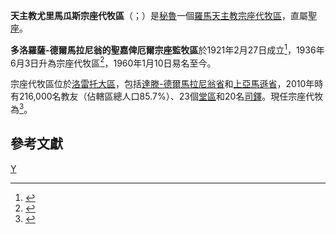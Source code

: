 {{Multiple issues|
{{Primarysources|time=2020-07-09T20:14:46+00:00}}
{{Refimprove|time=2020-07-09T20:14:46+00:00}}
}}
{{Infobox Roman Catholic diocese
|Roman Catholic Diocese of = 天主教尤里馬瓜斯宗座代牧區
|Latin name of diocese = Vicariatus Apostolicus Yurimaguaënsis
|border = catholic
|image =
|caption = 
|location = [[秘魯|秘魯]]
|territory =[[達滕-德爾馬拉尼翁省|達滕-德爾馬拉尼翁省]]和[[上亞馬遜省|上亞馬遜省]]
|population = 216,000
|rite = [[羅馬禮|羅馬禮]]
|patron =
|province =
|established = 1921年
|cathedral = 雪地聖母殿主教座堂
|co-cathedral =
|leadership = 宗座代牧
|website = 
|pope = {{incumbent pope}}
|apostolic vicar = {{link-de|若蘇厄·瑪利亞·阿里斯廷-塞科|Jesús María Aristín Seco}}
}}
'''天主教尤里馬瓜斯宗座代牧區'''（{{lang-la|Vicariatus Apostolicus Yurimaguaënsis}}；{{lang-es|Vicariato Apostólico de Yurimaguas}}）是[[秘魯|秘魯]]一個[[羅馬天主教|羅馬天主教]][[宗座代牧區|宗座代牧區]]，直屬[[聖座|聖座]]。

'''多洛羅薩-德爾馬拉尼翁的聖嘉俾厄爾宗座監牧區'''於1921年2月27日成立<ref>{{cite book |title=ACTA APOSTOLICAE SEDIS |volume=XIII |year=1921 |publisher=Typis Polyglottis Vaticanis |pages=295-296 |url=https://www.vatican.va/archive/aas/documents/AAS-13-1921-ocr.pdf |accessdate=2020-06-11 |archiveurl=https://web.archive.org/web/20200611115417/https://www.vatican.va/archive/aas/documents/AAS-13-1921-ocr.pdf |archivedate=2020-06-11 |language=la |dead-url=no }}</ref>，1936年6月3日升為宗座代牧區<ref>{{cite book |title=ACTA APOSTOLICAE SEDIS |series=II |volume=III |year=1936 |publisher=Typis Polyglottis Vaticanis |pages=463-464 |url=https://www.vatican.va/archive/aas/documents/AAS-28-1936-ocr.pdf |accessdate=2020-07-09 |archiveurl=https://web.archive.org/web/20200709200633/https://www.vatican.va/archive/aas/documents/AAS-28-1936-ocr.pdf |archivedate=2020-07-09 |language=la |dead-url=no }}</ref>，1960年1月10日易名至今。

宗座代牧區位於[[洛雷托大區|洛雷托大區]]，包括[[達滕-德爾馬拉尼翁省|達滕-德爾馬拉尼翁省]]和[[上亞馬遜省|上亞馬遜省]]，2010年時有216,000名教友（佔轄區總人口85.7%）、23個[[堂區|堂區]]和20名[[司鐸|司鐸]]。現任宗座代牧為{{link-de|若蘇厄·瑪利亞·阿里斯廷-塞科|Jesús María Aristín Seco}}<ref>{{cite press release |title=Resignations and Appointments, 08.07.2020 |url=https://press.vatican.va/content/salastampa/en/bollettino/pubblico/2020/07/08/200708b.html |publisher=Holy See Press Office |accessdate=2020-07-09 |archiveurl=https://web.archive.org/web/20200708161543/https://press.vatican.va/content/salastampa/en/bollettino/pubblico/2020/07/08/200708b.html |archivedate=2020-07-08 |language=en |date=2020-07-08 |dead-url=no }}</ref>。

==參考文獻==
{{reflist}}
{{秘魯天主教教區}}
[[Category:秘魯天主教教區|Y]]